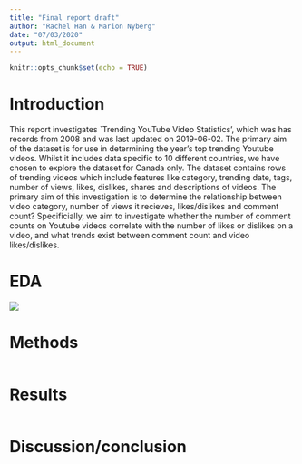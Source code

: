 ```yaml
---
title: "Final report draft"
author: "Rachel Han & Marion Nyberg"
date: "07/03/2020"
output: html_document
---
```


```r
knitr::opts_chunk$set(echo = TRUE)
```

# Introduction
This report investigates `Trending YouTube Video Statistics’, which was has records from 2008 and was last updated on 2019-06-02. The primary aim of the dataset is for use in determining the year’s top trending Youtube videos. Whilst it includes data specific to 10 different countries, we have chosen to explore the dataset for Canada only. The dataset contains rows of trending videos which include features like category, trending date, tags, number of views, likes, dislikes, shares and descriptions of videos. The primary aim of this investigation is to determine the relationship between video category, number of views it recieves, likes/dislikes and comment count? Specificially, we aim to investigate whether the number of comment counts on Youtube videos correlate with the number of likes or dislikes on a video, and what trends exist between comment count and video likes/dislikes.


# EDA
![](../images/views_likes.png)

# Methods
```r

```

# Results
```r

```

# Discussion/conclusion
```r

```

